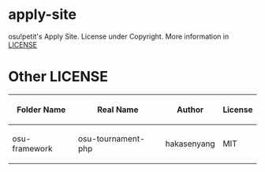 = apply-site =
osu!petit's Apply Site.
License under Copyright. More information in [[Document|LICENSE]]

= Other LICENSE =
{| class="wikitable"
! Folder Name
! Real Name
! Author
! License
|-
| osu-framework
| osu-tournament-php
| hakasenyang
| MIT
|}

